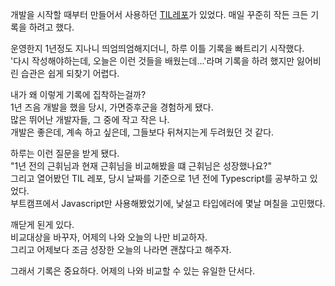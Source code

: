 개발을 시작할 때부터 만들어서 사용하던 [TIL레포](https://github.com/Geuni620/TIL)가 있었다.
매일 꾸준히 작든 크든 기록을 하려고 했다.

운영한지 1년정도 지나니 띄엄띄엄해지더니, 하루 이틀 기록을 빠트리기 시작했다.  
'다시 작성해야하는데, 오늘은 이런 것들을 배웠는데...'라며 기록을 하려 했지만 잃어비린 습관은 쉽게 되찾기 어렵다.

내가 왜 이렇게 기록에 집착하는걸까?  
1년 즈음 개발을 했을 당시, 가면증후군을 경험하게 됐다.  
많은 뛰어난 개발자들, 그 중에 작고 작은 나.  
개발은 좋은데, 계속 하고 싶은데, 그들보다 뒤쳐지는게 두려웠던 것 같다.

하루는 이런 질문을 받게 됐다.  
"1년 전의 근휘님과 현재 근휘님을 비교해봤을 떄 근휘님은 성장했나요?"  
그리고 열어봤던 TIL 레포, 당시 날짜를 기준으로 1년 전에 Typescript를 공부하고 있었다.  
부트캠프에서 Javascript만 사용해봤었기에, 낯설고 타입에러에 몇날 며칠을 고민했다.

깨닫게 된게 있다.  
비교대상을 바꾸자, 어제의 나와 오늘의 나만 비교하자.  
그리고 어제보다 조금 성장한 오늘의 나라면 괜찮다고 해주자.

그래서 기록은 중요하다. 어제의 나와 비교할 수 있는 유일한 단서다.
